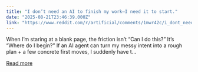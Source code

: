 ```yaml
---
title: "I don’t need an AI to finish my work—I need it to start."
date: "2025-08-21T23:46:39.000Z"
link: "https://www.reddit.com/r/artificial/comments/1mwr42c/i_dont_need_an_ai_to_finish_my_worki_need_it_to/"
---
```


When I’m staring at a blank page, the friction isn’t “Can I do this?” It’s “Where do I begin?” If an AI agent can turn my messy intent into a rough plan + a few concrete first moves, I suddenly have t...

[Read more](https://www.reddit.com/r/artificial/comments/1mwr42c/i_dont_need_an_ai_to_finish_my_worki_need_it_to/)
